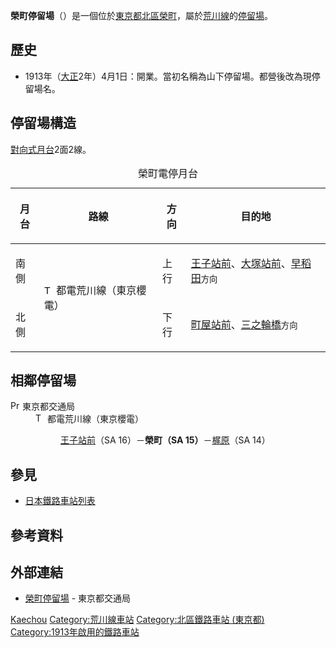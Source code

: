 {{NoteTA|1 = zh:榮町站; zh-cn:荣町站; zh-tw:榮町車站; zh-hk:榮町站; }}
{{日本車站資訊
|公司色       = #009f40
|文字色     = 
|站名       = 榮町停留場
|圖片       = Toden-arakawa-line-Sakaecho-station.jpg
|pxl        = 
|圖片說明   = 
|日文原名   = 栄町
|平假名   = さかえちょう
|羅馬拼音   = Sakaechō
|副站名    = 
|電報略號   = 
|所在地     = {{JPN}}[[東京都|東京都]][[北區_(東京都)|北區]][[榮町_(東京都北區)|榮町]]
|車站構造     = [[地面車站|地面車站]]
|月台配置     = 2面2線
|啟用年月日 = 1913年4月1日
|廢站年月日 = 
|乘客人數   = 
|上下車人次   = 
|統計年度   = 
|轉車       = 
|備註       = 
|adjacent = {{Adjacent stations|system=東京都電車|line=SA|left=梶原|right=王子站前|note-left=SA 14<br />0.5km|note-mid={{車站編號r|SA|15|#ee86a7|4}}<br />距離[[三之輪橋停留場|三之輪橋]]5.5km|note-right=SA 16<br />0.5km}}
}}
'''榮町停留場'''（{{jpn|j=栄町停留場|hg=さかえちょうていりゅうじょ|rm=Sakaechō teiryūjo|f=y}}）是一個位於[[東京都|東京都]][[北區_(東京都)|北區]][[榮町_(東京都北區)|榮町]]，屬於[[荒川線|荒川線]]的[[鐵路車站|停留場]]。

== 歷史 ==
* 1913年（[[大正|大正]]2年）4月1日：開業。當初名稱為山下停留場。都營後改為現停留場名。
==停留場構造==
[[對向式月台|對向式月台]]2面2線。
{| class="wikitable"
|+ 榮町電停月台
|-
!月台!!路線!!方向!!目的地
|-
! 南側
| rowspan=2|[[File:Tokyo_Sakura_Tram_symbol.svg|15px]] 都電荒川線（東京櫻電）
| 上行
| [[王子站#東京都交通局|王子站前]]、[[大塚站_(東京都)#東京都交通局|大塚站前]]、[[早稻田停留場|早稻田]]<small>方向</small>
|-
! 北側
| 下行 
| [[町屋站#東京都交通局|町屋站前]]、[[三之輪橋停留場|三之輪橋]]<small>方向</small>
|}
==相鄰停留場==
; [[File:PrefSymbol-Tokyo.svg|15px]] 東京都交通局
: [[File:Tokyo_Sakura_Tram_symbol.svg|15px]] 都電荒川線（東京櫻電）
:: [[王子站|王子站前]]（SA 16）－'''榮町（SA 15）'''－[[梶原停留場|梶原]]（SA 14）
== 參見 ==
{{Commonscat|Sakaechō Station (Tokyo)}}
* [[日本鐵路車站列表|日本鐵路車站列表]]
== 參考資料 ==
{{Reflist}}
== 外部連結 ==
*[https://www.kotsu.metro.tokyo.jp/toden/stations/sakaecho/ 榮町停留場] {{Wayback|url=https://www.kotsu.metro.tokyo.jp/toden/stations/sakaecho/ |date=20201203174321 }} - 東京都交通局

{{都電荒川線}}
{{DEFAULTSORT:Sakaecho}}
[[Category:日本鐵路車站_Sa|Kaechou]]
[[Category:荒川線車站|Category:荒川線車站]]
[[Category:北區鐵路車站_(東京都)|Category:北區鐵路車站 (東京都)]]
[[Category:1913年啟用的鐵路車站|Category:1913年啟用的鐵路車站]]